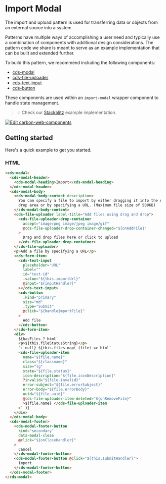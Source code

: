
<Meta of={importModalStories} />

# Import Modal

The import and upload pattern is used for transferring data or objects from an
external source into a system.

Patterns have multiple ways of accomplishing a user need and typically use a
combination of components with additional design considerations. The pattern
code we share is meant to serve as an example implementation that can be built
and extended further.

To build this pattern, we recommend including the following components:

- [cds-modal](https://web-components.carbondesignsystem.com/?path=/docs/components-modal)
- [cds-file-uploader](https://web-components.carbondesignsystem.com/?path=/docs/components-file-uploader)
- [cds-text-input](https://web-components.carbondesignsystem.com/?path=/docs/components-text-input)
- [cds-button](https://web-components.carbondesignsystem.com/?path=/docs/components-button)

These components are used within an `import-modal` wrapper component to handle
state management.

> 💡 Check our
> [Stackblitz](https://stackblitz.com/github/carbon-design-system/ibm-products/tree/main/packages/ibm-products-web-components/examples/import-modal)
> example implementation.

[![Edit carbon-web-components](https://developer.stackblitz.com/img/open_in_stackblitz.svg)](https://stackblitz.com/github/carbon-design-system/ibm-products/tree/main/packages/ibm-products-web-components/examples/import-modal)

## Getting started

Here's a quick example to get you started.

### HTML

```html
<cds-modal>
  <cds-modal-header>
    <cds-modal-heading>Import</cds-modal-heading>
  </cds-modal-header>
  <cds-modal-body>
    <cds-modal-body-content description>
      You can specify a file to import by either dragging it into the drag and
      drop area or by specifying a URL. (Maximum file size of 500KB)
    </cds-modal-body-content>
    <cds-file-uploader label-title="Add files using drag and drop">
      <cds-file-uploader-drop-container
        accept="image/png image/jpeg image/gif"
        @cds-file-uploader-drop-container-changed="${onAddFile}"
      >
        Drag and drop files here or click to upload
      </cds-file-uploader-drop-container>
    </cds-file-uploader>
    <p>Add a file by specifying a URL</p>
    <cds-form-item>
      <cds-text-input
        placeholder="URL"
        label=""
        id="test-id"
        .value="${this.importUrl}"
        @input="${inputHandler}"
      ></cds-text-input>
      <cds-button
        .kind="primary"
        size="md"
        .type="Submit"
        @click="${handleImportFile}"
      >
        Add file
      </cds-button>
    </cds-form-item>
    <div>
      ${hasFiles ? html`
      <p>${this.fileStatusString}</p>
      `: null} ${this.files.map( (file) => html`
      <cds-file-uploader-item
        name="${file.name}"
        class="${classname}"
        size="lg"
        state="${file.status}"
        icon-description="${file.iconDescription}"
        ?invalid="${file.invalid}"
        error-subject="${file.errorSubject}"
        error-body="${file.errorBody}"
        uuid="${file.uuid}"
        @cds-file-uploader-item-deleted="${onRemoveFile}"
        >${file.name} </cds-file-uploader-item
      >` )}
    </div>
  </cds-modal-body>
  <cds-modal-footer>
    <cds-modal-footer-button
      kind="secondary"
      data-modal-close
      @click="${onCloseHandler}"
    >
      Cancel
    </cds-modal-footer-button>
    <cds-modal-footer-button @click="${this.submitHandler}">
      Import
    </cds-modal-footer-button>
  </cds-modal-footer>
</cds-modal>
```
